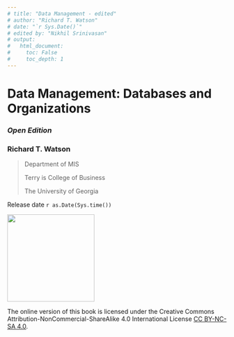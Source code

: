 ```yaml
---
# title: "Data Management - edited"
# author: "Richard T. Watson"
# date: "`r Sys.Date()`"
# edited by: "Nikhil Srinivasan"
# output:
#   html_document:
#     toc: False
#     toc_depth: 1
---
```


# Data Management: Databases and Organizations {.unnumbered}

### *Open Edition* {.unnumbered}

### Richard T. Watson {.unnumbered}

> Department of MIS
>
> Terry is College of Business
>
> The University of Georgia

Release date `r as.Date(Sys.time())`

![](Figures/Front%20matter/CC.by.png){width="200"}

The online version of this book is licensed under the Creative Commons Attribution-NonCommercial-ShareAlike 4.0 International License [CC BY-NC-SA 4.0](https://creativecommons.org/licenses/by-nc-sa/4.0/). <!-- You can purchase a hardcopy from [Prospect Press](https://www.prospectpressvt.com). -->

\newpage
